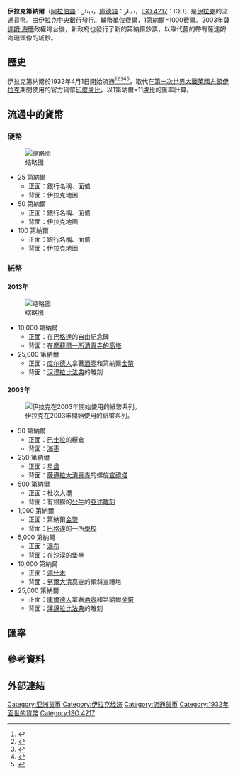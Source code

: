 {{noteTA
|1=zh-cn:萨达姆·侯赛因; zh-tw:薩達姆·海珊; zh-hk:薩達姆·侯賽因;zh-sg:萨达姆·胡申
}}
'''伊拉克第納爾'''（[[阿拉伯語|阿拉伯語]]：دينار，[[庫德語|庫德語]]：دینار，[[ISO_4217|ISO 4217]]：IQD）是[[伊拉克|伊拉克]]的流通[[貨幣|貨幣]]。由[[伊拉克中央銀行|伊拉克中央銀行]]發行。輔幣單位費爾，1第納爾=1000費爾。2003年[[薩達姆·海珊|薩達姆·海珊]]政權垮台後，新政府也發行了新的第納爾鈔票，以取代舊的帶有薩達姆·海珊頭像的紙鈔。
{{Infobox currency
| currency_name_in_local ={{native name|ar|دينار عراقي|italics=no}}<br/>{{native name|ku|دیناری عێراقی|italics=no}}
| image_1 = 
| image_title_1 = 2003系列的25,000迪纳尔钞票
| iso_code = IQD
| using_countries = {{flag|Iraq}}
| inflation_rate = 1.79%
| inflation_source_date = ''Central Bank of Iraq'', May 2015.
| subunit_ratio_1 = {{Frac|1,000}}
| subunit_name_1 = [[Fils_(currency)|fils]]
| symbol = د.ع
| frequently_used_banknotes = 1,000, 5,000, 10,000, 25,000, 50,000 dinars
| rarely_used_banknotes =  250, 500 dinars     
| issuing_authority = [[伊拉克中央银行|伊拉克中央银行]]
| issuing_authority_website = {{URL|www.cbi.iq}}
}}

==歷史==
伊拉克第納爾於1932年4月1日開始流通<ref>{{cite book | last = Epstein | first = Mortimer | series = The Statesman's Year-Book | title = The Statesman's Year-Book: Statistical and Historical Annual of the States of the World for the Year 1943 | publisher = Palgrave Macmillan Limited | year = 2016 | url = https://books.google.com/books?id=ndbMDQAAQBAJ | isbn = 978-0230270725 | access-date = 2022-03-19 | archive-date = 2022-03-08 | archive-url = https://web.archive.org/web/20220308223439/https://books.google.com/books?id=ndbMDQAAQBAJ }}</ref><ref>{{cite book | last = Naval Intelligence Division | series = Geographical handbook | title = Iraq & The Persian Gulf | publisher = Routledge | year = 2014 | url = https://books.google.com/books?id=o1NsBAAAQBAJ | isbn = 978-1136892660 | access-date = 2022-03-19 | archive-date = 2022-04-28 | archive-url = https://web.archive.org/web/20220428045502/https://books.google.com/books?id=o1NsBAAAQBAJ }}</ref><ref>{{cite book | last = Sassoon | first = Joseph | title = Economic Policy in Iraq, 1932-1950 | publisher = Cass | year = 1987 | url = https://books.google.com/books?id=SUEsBgAAQBAJ | isbn = 1136285687 | access-date = 2022-03-19 | archive-date = 2022-04-07 | archive-url = https://web.archive.org/web/20220407010408/https://books.google.com/books?id=SUEsBgAAQBAJ }}</ref><ref>{{cite web|url=https://www.dinar2u.com/iraqidinar/history.php|title=Iraq Monetary History|website=Dinar2u.com|access-date=27 December 2020|archive-date=2022-03-12|archive-url=https://web.archive.org/web/20220312081858/https://www.dinar2u.com/iraqidinar/history.php}}</ref><ref>{{cite web | last1 = Symes | first1 = Peter | last2 = Hanewich | first2 = Murray | last3 = Al-Muderis | first3 = Layth | url = http://www.pjsymes.com.au/articles/iraq-cb.htm | title = The Bank Notes of the Iraq Currency Board | website = p j symes | access-date = 27 December 2020 | archive-date = 2022-03-04 | archive-url = https://web.archive.org/web/20220304205707/http://www.pjsymes.com.au/articles/Iraq-CB.htm }}</ref>，取代在[[第一次世界大戰|第一次世界大戰]][[美索不達米亞戰役|英國占領伊拉克]]期間使用的官方貨幣[[印度盧比|印度盧比]]，以1第納爾=11盧比的匯率計算。

==流通中的貨幣==
===硬幣===
[[File:Iraq_dinar_coin_set.jpg|缩略图]]
*25 第納爾
**正面：銀行名稱、面值
**背面：伊拉克地圖
*50 第納爾
**正面：銀行名稱、面值
**背面：伊拉克地圖
*100 第納爾
**正面：銀行名稱、面值
**背面：伊拉克地圖

===紙幣===
====2013年====
[[File:Iraqi_dinar_banknote_set_2013.jpg|缩略图]]
*10,000 第納爾
**正面：在[[巴格達|巴格達]]的自由紀念碑
**背面：在[[摩蘇爾|摩蘇爾]][[努爾大清真寺|一所清真寺的高塔]]
*25,000 第納爾
**正面：[[库尔德人|库尔德人]]拿著[[酒壺|酒壺]]和第納爾[[金幣|金幣]]
**背面：[[汉谟拉比法典|汉谟拉比法典]]的雕刻

====2003年====
[[File:Iraqi_dinar_banknotes_set_2003.jpg|伊拉克在2003年開始使用的紙幣系列。]]
*50 第納爾
**正面：[[巴士拉|巴士拉]]的糧倉
**背面：[[海枣|海枣]]
*250 第納爾
**正面：[[星盘|星盘]]
**背面：[[薩邁拉大清真寺|薩邁拉大清真寺]]的螺旋[[宣禮塔|宣禮塔]]
*500 第納爾
**正面：杜坎大壩
**背面：有翅膀的[[公牛|公牛]]的[[亞述|亞述]][[雕刻|雕刻]]
*1,000 第納爾
**正面：第納爾[[金幣|金幣]]
**背面：[[巴格達|巴格達]]的一所[[學校|學校]]
*5,000 第納爾
**正面：[[瀑布|瀑布]]
**背面：在[[沙漠|沙漠]]的[[堡壘|堡壘]]
*10,000 第納爾
**正面：[[海什木|海什木]]
**背面：[[努爾大清真寺|努爾大清真寺]]的傾斜宣禮塔
*25,000 第納爾
**正面：[[庫爾德人|庫爾德人]]拿著[[酒壺|酒壺]]和第納爾[[金幣|金幣]]
**背面：[[漢謨拉比法典|漢謨拉比法典]]的雕刻

== 匯率 ==
{{Exchange Rate|IQD}}

== 參考資料 ==
{{Reflist}}

== 外部連結 ==
{{Standard numismatics external links
| banknote_world_1_url      = iraq
| banknote_world_1_name     = Iraq
| dollarization_1_url       = asia
| dollarization_1_name      = Asia
| gfd_1_url                 = Iraq
| gfd_1_name                = Iraq
| gfd_data_1_url            = 
| gfd_data_1_name           = 
| show_gfd_excel            = Y
}}

{{Currencies of Asia}}
{{第纳尔}}


[[Category:亚洲货币|Category:亚洲货币]]
[[Category:伊拉克经济|Category:伊拉克经济]]
[[Category:流通货币|Category:流通货币]]
[[Category:1932年面世的貨幣|Category:1932年面世的貨幣]]
[[Category:ISO_4217|Category:ISO 4217]]